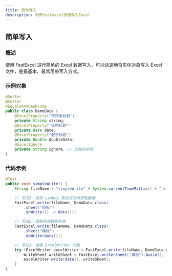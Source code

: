```yaml
---
title: 简单写入
description: 利用fastexcel快速写入Excel
---
```

## 简单写入

### 概述
使用 FastExcel 进行简单的 Excel 数据写入，可以快速地将实体对象写入 Excel 文件，是最基本、最常用的写入方式。

### 示例对象

```java
@Getter
@Setter
@EqualsAndHashCode
public class DemoData {
    @ExcelProperty("字符串标题")
    private String string;
    @ExcelProperty("日期标题")
    private Date date;
    @ExcelProperty("数字标题")
    private Double doubleData;
    @ExcelIgnore
    private String ignore; // 忽略的字段
}
```

### 代码示例

```java
@Test
public void simpleWrite() {
    String fileName = "simpleWrite" + System.currentTimeMillis() + ".xlsx";

    // 写法1：使用 Lambda 表达式分页获取数据
    FastExcel.write(fileName, DemoData.class)
        .sheet("模板")
        .doWrite(() -> data());

    // 写法2：直接传递数据列表
    FastExcel.write(fileName, DemoData.class)
        .sheet("模板")
        .doWrite(data());

    // 写法3：使用 ExcelWriter 对象
    try (ExcelWriter excelWriter = FastExcel.write(fileName, DemoData.class).build()) {
        WriteSheet writeSheet = FastExcel.writerSheet("模板").build();
        excelWriter.write(data(), writeSheet);
    }
}
```